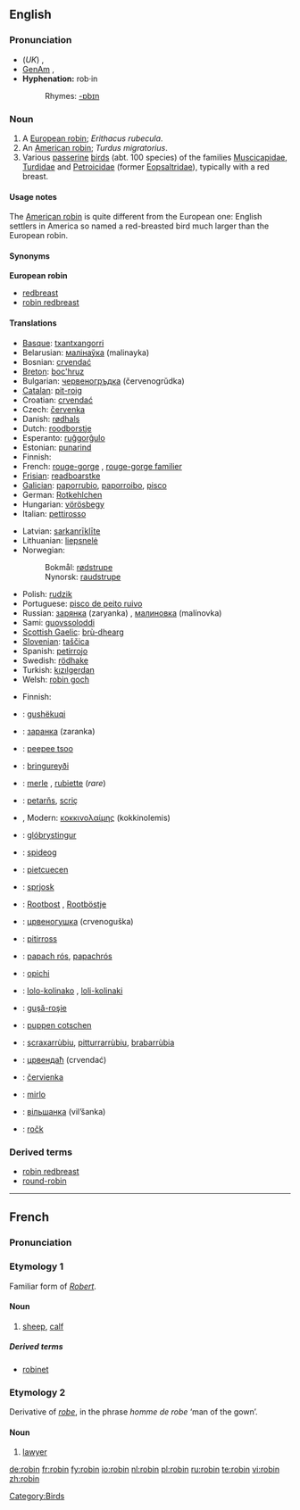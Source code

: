 {{see|Robin}}
==English==
{{wikipedia}}

===Pronunciation===
* (''UK'') {{IPA|/ˈrɒbɪn/}}, {{SAMPA|/"rQbIn/}}
* [[GenAm]] {{IPA|/ˈrɑbɪn/}}, {{SAMPA|/"rAbIn/}}
* '''Hyphenation:''' rob·in
*: Rhymes: [[Rhymes:English:-ɒbɪn|-ɒbɪn]]

===Noun===
{{en-noun}}

# A [[European robin]]; ''Erithacus rubecula''.
# An [[American robin]]; ''Turdus migratorius''.
# Various [[passerine]] [[bird]]s (abt. 100 species) of the families [[Muscicapidae]], [[Turdidae]] and [[Petroicidae]] (former [[Eopsaltridae]]), typically with a red breast.

====Usage notes====
The [[American robin]] is quite different from the European one: English settlers in America so named a red-breasted bird much larger than the European robin.

====Synonyms====
'''European robin'''
* [[redbreast]]
* [[robin redbreast]]

====Translations====
{{trans-top|''Erithacus rubecula''}}
* [[Basque]]: [[txantxangorri]]
* Belarusian: [[малінаўка]] (malinayka)
* Bosnian: [[crvendać]]
* [[Breton]]: [[boc'hruz]]
* Bulgarian: [[червеногръдка]] (červenogrŭdka)
* [[Catalan]]: [[pit-roig]] {{m}}
* Croatian: [[crvendać]]
* Czech: [[červenka]]
* Danish: [[rødhals]]
* Dutch: [[roodborstje]] {{n}}
* Esperanto: [[ruĝgorĝulo]]
* Estonian: [[punarind]]
* Finnish: {{t|fi|punarinta}}
* French: [[rouge-gorge]] {{m}}, [[rouge-gorge familier]] {{m}}
* [[Frisian]]: [[readboarstke]]
* [[Galician]]: [[paporrubio]], [[paporroibo]], [[pisco]]
* German: [[Rotkehlchen]] {{n}}
* Hungarian: [[vörösbegy]]
* Italian: [[pettirosso]] {{m}}
{{trans-mid}}
* Latvian: [[sarkanrīklīte]]
* Lithuanian: [[liepsnelė]]
* Norwegian: 
*: Bokmål: [[rødstrupe]] 
*: Nynorsk: [[raudstrupe]]
* Polish: [[rudzik]] {{m}}
* Portuguese: [[pisco de peito ruivo]] {{m}}
* Russian: [[зарянка]] (zaryanka) {{f}}, [[малиновка]] (malínovka) {{f}}
* Sami: [[guovssoloddi]]
* [[Scottish Gaelic]]: [[brù-dhearg]]
* [[Slovenian]]: [[taščica]] {{f}}
* Spanish: [[petirrojo]] {{m}}
* Swedish: [[rödhake]]
* Turkish: [[kızılgerdan]]
* Welsh: [[robin goch]]
{{trans-bottom}}

{{trans-top|''Turdus migratorius''}}
* Finnish: {{t|fi|punarintarastas}}
{{trans-bottom}}

{{trans-top|other birds called robin in English}}
{{trans-bottom}}

{{ttbc-top}}
* {{ttbc|Albanian}}: [[gushëkuqi]]
* {{ttbc|Belarusian}}: [[заранка]] (zaranka)
* {{ttbc|Cree}}: [[peepee tsoo]]
* {{ttbc|Faroese}}: [[bringureyði]]
* {{ttbc|French}}: [[merle]] {{m}}, [[rubiette]] {{f}} (''rare'')
* {{ttbc|Friulian}}: [[petarňs]], [[scriç]]
* {{ttbc|Greek}}, Modern: [[κοκκινολαίμης]] (kokkinolemis) {{m}}
* {{ttbc|Icelandic}}: [[glóbrystingur]]
* {{ttbc|Irish}}: [[spideog]]
{{ttbc-mid}}
* {{ttbc|Ladin}}: [[pietcuecen]]
* {{ttbc|Lower Sorbian}}: [[sprjosk]]
* {{ttbc|Low Saxon}}: [[Rootbost]] {{m}}, [[Rootböstje]] {{n}}
* {{ttbc|Macedonian}}: [[црвеногушка]] (crvenoguška)
* {{ttbc|Maltese}}: [[pitirross]]
* {{ttbc|Occitan}}: [[papach rós]], [[papachrós]]
* {{ttbc|Ojibwe}}: [[opichi]]
* {{ttbc|Romani}}: [[lolo-kolinako]] {{m}}, [[loli-kolinaki]] {{f}}
* {{ttbc|Romanian}}: [[guşă-roşie]]
* {{ttbc|Romansh}}: [[puppen cotschen]]
* {{ttbc|Sardinian}}: [[scraxarrùbiu]], [[pitturrarrùbiu]], [[brabarrùbia]]
* {{ttbc|Serbian}}: [[црвендаћ]] (crvendać)
* {{ttbc|Slovak}}: [[červienka]]
* {{ttbc|Spanish}}: [[mirlo]] {{m}}
* {{ttbc|Ukrainian}}: [[вільшанка]] (vil’šanka) {{f}}
* {{ttbc|Upper Sorbian}}: [[ročk]]
{{ttbc-bottom}}

===Derived terms===
* [[robin redbreast]]
* [[round-robin]]

[[Category:Birds]]

----

==French==

===Pronunciation===
{{IPA|/ʀɔbɛ̃/}}

===Etymology 1===
Familiar form of ''[[Robert]]''.

====Noun====
{{fr-noun|m}}

# {{obsolete| lang=fr}} [[sheep]], [[calf]]

=====Derived terms=====
* [[robinet]]

===Etymology 2===
Derivative of ''[[robe#French|robe]]'', in the phrase ''homme de robe'' ‘man of the gown’.

====Noun====
{{fr-noun|m}}

# {{context|archaic|pejorative| lang=fr}} [[lawyer]]

[[de:robin]]
[[fr:robin]]
[[fy:robin]]
[[io:robin]]
[[nl:robin]]
[[pl:robin]]
[[ru:robin]]
[[te:robin]]
[[vi:robin]]
[[zh:robin]]